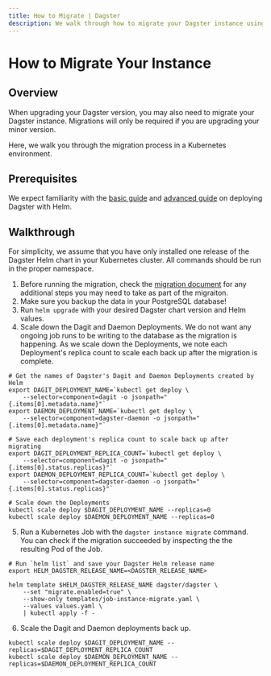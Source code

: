 ```yaml
---
title: How to Migrate | Dagster
description: We walk through how to migrate your Dagster instance using a Kubernetes Job from the Helm chart.
---
```


# How to Migrate Your Instance

## Overview

When upgrading your Dagster version, you may also need to migrate your Dagster instance. Migrations will only be required if you are upgrading your minor version.

Here, we walk you through the migration process in a Kubernetes environment.

## Prerequisites

We expect familiarity with the [basic guide](/deployment/guides/kubernetes/deploying-with-helm) and [advanced guide](/deployment/guides/kubernetes/deploying-with-helm-advanced) on deploying Dagster with Helm.

## Walkthrough

For simplicity, we assume that you have only installed one release of the Dagster Helm chart in your Kubernetes cluster. All commands should be run in the proper namespace.

1. Before running the migration, check the [migration document](https://github.com/dagster-io/dagster/blob/master/MIGRATION.md) for any additional steps you may need to take as part of the migraiton.
2. Make sure you backup the data in your PostgreSQL database!
3. Run `helm upgrade` with your desired Dagster chart version and Helm values.
4. Scale down the Dagit and Daemon Deployments. We do not want any ongoing job runs to be writing to the database as the migration is happening. As we scale down the Deployments, we note each Deployment's replica count to scale each back up after the migration is complete.

```shell
# Get the names of Dagster's Dagit and Daemon Deployments created by Helm
export DAGIT_DEPLOYMENT_NAME=`kubectl get deploy \
    --selector=component=dagit -o jsonpath="{.items[0].metadata.name}"`
export DAEMON_DEPLOYMENT_NAME=`kubectl get deploy \
    --selector=component=dagster-daemon -o jsonpath="{.items[0].metadata.name}"`

# Save each deployment's replica count to scale back up after migrating
export DAGIT_DEPLOYMENT_REPLICA_COUNT=`kubectl get deploy \
    --selector=component=dagit -o jsonpath="{.items[0].status.replicas}"`
export DAEMON_DEPLOYMENT_REPLICA_COUNT=`kubectl get deploy \
    --selector=component=dagster-daemon -o jsonpath="{.items[0].status.replicas}"`

# Scale down the Deployments
kubectl scale deploy $DAGIT_DEPLOYMENT_NAME --replicas=0
kubectl scale deploy $DAEMON_DEPLOYMENT_NAME --replicas=0
```

5. Run a Kubernetes Job with the `dagster instance migrate` command. You can check if the migration succeeded by inspecting the the resulting Pod of the Job.

```shell
# Run `helm list` and save your Dagster Helm release name
export HELM_DAGSTER_RELEASE_NAME=<DAGSTER_RELEASE_NAME>

helm template $HELM_DAGSTER_RELEASE_NAME dagster/dagster \
    --set "migrate.enabled=true" \
    --show-only templates/job-instance-migrate.yaml \
    --values values.yaml \
    | kubectl apply -f -
```

6. Scale the Dagit and Daemon deployments back up.

```shell
kubectl scale deploy $DAGIT_DEPLOYMENT_NAME --replicas=$DAGIT_DEPLOYMENT_REPLICA_COUNT
kubectl scale deploy $DAEMON_DEPLOYMENT_NAME --replicas=$DAEMON_DEPLOYMENT_REPLICA_COUNT
```
